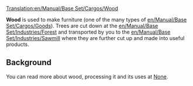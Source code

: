 [[Translation:en/Manual/Base Set/Cargos/Wood]]
{{en/Manual/Base Set/Cargos/Cargo|
name=Wood|
image=en/Manual/Base Set/Cargos/Wood.png|
produced=[[en/Manual/Base Set/Industries/Forest]]|
accepted=[[en/Manual/Base Set/Industries/Sawmill]]
}}

'''Wood''' is used to make furniture (one of the many types of [[en/Manual/Base Set/Cargos/Goods]]). Trees are cut down at the [[en/Manual/Base Set/Industries/Forest]] and transported by you to the [[en/Manual/Base Set/Industries/Sawmill]] where they are further cut up and made into useful products.

==Background==
You can read more about wood, processing it and its uses at [https://www.wikipedia.org/wiki/Lumber None].